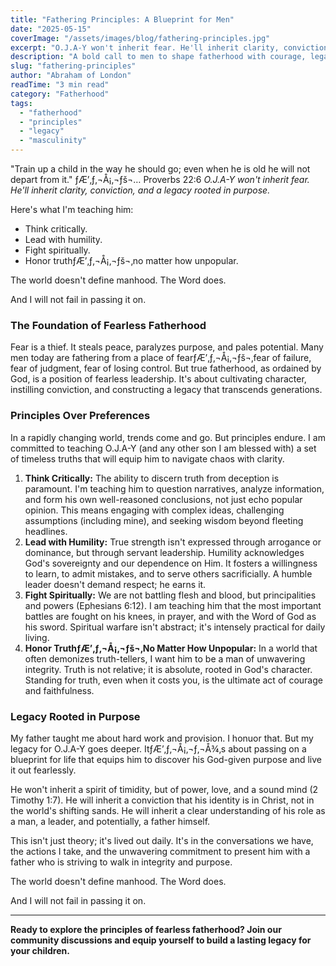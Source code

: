 ```yaml
---
title: "Fathering Principles: A Blueprint for Men"
date: "2025-05-15"
coverImage: "/assets/images/blog/fathering-principles.jpg"
excerpt: "O.J.A-Y won't inherit fear. He'll inherit clarity, conviction, and a legacy rooted in purpose."
description: "A bold call to men to shape fatherhood with courage, legacy, and intentionality."
slug: "fathering-principles"
author: "Abraham of London"
readTime: "3 min read"
category: "Fatherhood"
tags:
  - "fatherhood"
  - "principles"
  - "legacy"
  - "masculinity"
---
```


"Train up a child in the way he should go; even when he is old he will not depart from it." ƒÆ’‚ƒ‚¬Å¡‚¬ƒš¬… Proverbs 22:6
_O.J.A-Y won't inherit fear. He'll inherit clarity, conviction, and a legacy rooted in purpose._

Here's what I'm teaching him:

- Think critically.
- Lead with humility.
- Fight spiritually.
- Honor truthƒÆ’‚ƒ‚¬Å¡‚¬ƒš¬‚no matter how unpopular.

The world doesn't define manhood. The Word does.

And I will not fail in passing it on.

### The Foundation of Fearless Fatherhood

Fear is a thief. It steals peace, paralyzes purpose, and pales potential. Many men today are fathering from a place of fearƒÆ’‚ƒ‚¬Å¡‚¬ƒš¬‚fear of failure, fear of judgment, fear of losing control. But true fatherhood, as ordained by God, is a position of fearless leadership. It's about cultivating character, instilling conviction, and constructing a legacy that transcends generations.

### Principles Over Preferences

In a rapidly changing world, trends come and go. But principles endure. I am committed to teaching O.J.A-Y (and any other son I am blessed with) a set of timeless truths that will equip him to navigate chaos with clarity.

1.  **Think Critically:** The ability to discern truth from deception is paramount. I'm teaching him to question narratives, analyze information, and form his own well-reasoned conclusions, not just echo popular opinion. This means engaging with complex ideas, challenging assumptions (including mine), and seeking wisdom beyond fleeting headlines.
2.  **Lead with Humility:** True strength isn't expressed through arrogance or dominance, but through servant leadership. Humility acknowledges God's sovereignty and our dependence on Him. It fosters a willingness to learn, to admit mistakes, and to serve others sacrificially. A humble leader doesn't demand respect; he earns it.
3.  **Fight Spiritually:** We are not battling flesh and blood, but principalities and powers (Ephesians 6:12). I am teaching him that the most important battles are fought on his knees, in prayer, and with the Word of God as his sword. Spiritual warfare isn't abstract; it's intensely practical for daily living.
4.  **Honor TruthƒÆ’‚ƒ‚¬Å¡‚¬ƒš¬‚No Matter How Unpopular:** In a world that often demonizes truth-tellers, I want him to be a man of unwavering integrity. Truth is not relative; it is absolute, rooted in God's character. Standing for truth, even when it costs you, is the ultimate act of courage and faithfulness.

### Legacy Rooted in Purpose

My father taught me about hard work and provision. I honuor that. But my legacy for O.J.A-Y goes deeper. ItƒÆ’‚ƒ‚¬Å¡‚¬ƒ‚¬Å¾‚s about passing on a blueprint for life that equips him to discover his God-given purpose and live it out fearlessly.

He won't inherit a spirit of timidity, but of power, love, and a sound mind (2 Timothy 1:7). He will inherit a conviction that his identity is in Christ, not in the world's shifting sands. He will inherit a clear understanding of his role as a man, a leader, and potentially, a father himself.

This isn't just theory; it's lived out daily. It's in the conversations we have, the actions I take, and the unwavering commitment to present him with a father who is striving to walk in integrity and purpose.

The world doesn't define manhood. The Word does.

And I will not fail in passing it on.

---

**Ready to explore the principles of fearless fatherhood? Join our community discussions and equip yourself to build a lasting legacy for your children.**

